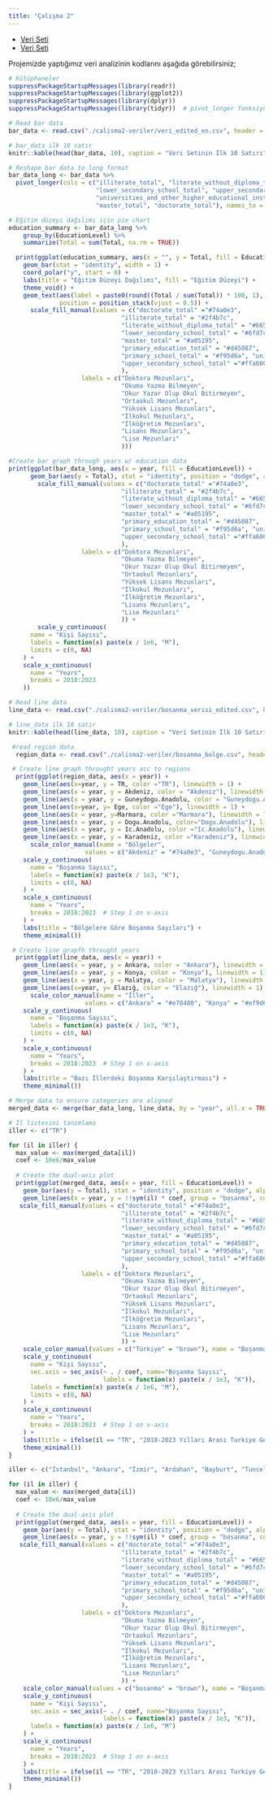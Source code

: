 ```yaml
---
title: "Çalışma 2"
---
```


- [Veri Seti](/assets/veri_edited_en.csv)
- [Veri Seti](/assets/bosanma_verisi_edited.csv)

Projemizde yaptığımız veri analizinin kodlarını aşağıda görebilirsiniz;

```r

# Kütüphaneler
suppressPackageStartupMessages(library(readr))
suppressPackageStartupMessages(library(ggplot2))
suppressPackageStartupMessages(library(dplyr))
suppressPackageStartupMessages(library(tidyr))  # pivot_longer fonksiyonu için

# Read bar data
bar_data <- read.csv("./calisma2-veriler/veri_edited_en.csv", header = TRUE, encoding = "UTF-8", sep = ";")

# bar_data ilk 10 satır
knitr::kable(head(bar_data, 10), caption = "Veri Setinin İlk 10 Satırı")

# Reshape bar data to long format
bar_data_long <- bar_data %>%
  pivot_longer(cols = c("illiterate_total", "literate_without_diploma_total", "primary_school_total", "primary_education_total",
                        "lower_secondary_school_total", "upper_secondary_school_total",
                        "universities_and_other_higher_educational_institutions_total",
                        "master_total", "doctorate_total"), names_to = "EducationLevel", values_to = "Total")

# Eğitim düzeyi dağılımı için pie chart
education_summary <- bar_data_long %>%
    group_by(EducationLevel) %>%
    summarize(Total = sum(Total, na.rm = TRUE))

  print(ggplot(education_summary, aes(x = "", y = Total, fill = EducationLevel)) +
    geom_bar(stat = "identity", width = 1) +
    coord_polar("y", start = 0) +
    labs(title = "Eğitim Düzeyi Dağılımı", fill = "Eğitim Düzeyi") +
    theme_void() +
    geom_text(aes(label = paste0(round((Total / sum(Total)) * 100, 1), "%")), 
              position = position_stack(vjust = 0.5)) +
      scale_fill_manual(values = c("doctorate_total" ="#74a0e3",
                               "illiterate_total" = "#2f4b7c", 
                               "literate_without_diploma_total" = "#665191",
                               "lower_secondary_school_total" = "#6fd7c4",
                               "master_total" = "#a05195",
                               "primary_education_total" = "#d45087",
                               "primary_school_total" = "#f95d6a", "universities_and_other_higher_educational_institutions_total" ="#9cd365",
                               "upper_secondary_school_total" ="#ffa600"
                               ),
                    labels = c("Doktora Mezunları",
                               "Okuma Yazma Bilmeyen",
                               "Okur Yazar Olup Okul Bitirmeyen",
                               "Ortaokul Mezunları",
                               "Yüksek Lisans Mezunları",
                               "İlkokul Mezunları",
                               "İlköğretim Mezunları",
                               "Lisans Mezunları",
                               "Lise Mezunları"
                               )))

#Create bar graph through years w/ education data
print(ggplot(bar_data_long, aes(x = year, fill = EducationLevel)) +
      geom_bar(aes(y = Total), stat = "identity", position = "dodge", alpha = 1) +
        scale_fill_manual(values = c("doctorate_total" ="#74a0e3",
                               "illiterate_total" = "#2f4b7c", 
                               "literate_without_diploma_total" = "#665191",
                               "lower_secondary_school_total" = "#6fd7c4",
                               "master_total" = "#a05195",
                               "primary_education_total" = "#d45087",
                               "primary_school_total" = "#f95d6a", "universities_and_other_higher_educational_institutions_total" ="#9cd365",
                               "upper_secondary_school_total" ="#ffa600"
                               ),
                    labels = c("Doktora Mezunları",
                               "Okuma Yazma Bilmeyen",
                               "Okur Yazar Olup Okul Bitirmeyen",
                               "Ortaokul Mezunları",
                               "Yüksek Lisans Mezunları",
                               "İlkokul Mezunları",
                               "İlköğretim Mezunları",
                               "Lisans Mezunları",
                               "Lise Mezunları"
                               )) +
        scale_y_continuous(
      name = "Kişi Sayısı",
      labels = function(x) paste(x / 1e6, "M"),
      limits = c(0, NA)
    ) +
    scale_x_continuous(
      name = "Years",
      breaks = 2018:2023
    ))

# Read line data
line_data <- read.csv("./calisma2-veriler/bosanma_verisi_edited.csv", header = TRUE, encoding = "UTF-8", sep = ";")

# line_data ilk 10 satır
knitr::kable(head(line_data, 10), caption = "Veri Setinin İlk 10 Satırı")

 #read region data
  region_data <- read.csv("./calisma2-veriler/bosanma_bolge.csv", header = TRUE, encoding = "UTF-8", sep = ";")

 # Create line graph throught years acc to regions
  print(ggplot(region_data, aes(x = year)) +
    geom_line(aes(x=year, y = TR, color ="TR"), linewidth = 1) +
    geom_line(aes(x = year, y = Akdeniz, color = "Akdeniz"), linewidth = 1) +
    geom_line(aes(x = year, y = Guneydogu.Anadolu, color = "Guneydogu.Anadolu"), linewidth = 1) +
    geom_line(aes(x=year, y= Ege, color ="Ege"), linewidth = 1) +
    geom_line(aes(x = year, y=Marmara, color ="Marmara"), linewidth = 1) +
    geom_line(aes(x = year, y = Dogu.Anadolu, color="Dogu.Anadolu"), linewidth = 1) +
    geom_line(aes(x = year, y = Ic.Anadolu, color ="Ic.Anadolu"), linewidth = 1) +
    geom_line(aes(x = year, y = Karadeniz, color ="Karadeniz"), linewidth = 1) +
      scale_color_manual(name = "Bölgeler",
                     values = c("Akdeniz" = "#74a0e3", "Guneydogu.Anadolu" = "#e8d359", "Ege" = "#9cd365" , "Marmara" = "#db90e9" , "Dogu.Anadolu" ="#6fd7c4" , "TR" = "brown" , "Ic.Anadolu" = "#e78480","Karadeniz"="#ef9d63")) +
    scale_y_continuous(
      name = "Boşanma Sayısı",
      labels = function(x) paste(x / 1e3, "K"),
      limits = c(0, NA)
    ) +
    scale_x_continuous(
      name = "Years",
      breaks = 2018:2023  # Step 1 on x-axis
    ) +
    labs(title = "Bölgelere Göre Boşanma Sayıları") +
    theme_minimal())

 # Create line grapfh throught years
  print(ggplot(line_data, aes(x = year)) +
    geom_line(aes(x = year, y = Ankara, color = "Ankara"), linewidth = 1) +
    geom_line(aes(x = year, y = Konya, color = "Konya"), linewidth = 1) +
    geom_line(aes(x = year, y = Malatya, color = "Malatya"), linewidth = 1) +
    geom_line(aes(x=year, y= Elazığ, color = "Elazığ"), linewidth = 1) +
      scale_color_manual(name = "İller",
                     values = c("Ankara" = "#e78480", "Konya" = "#ef9d63", "Malatya" = "#6fd7c4", "Elazığ" = "#9cd365")) +
    scale_y_continuous(
      name = "Boşanma Sayısı",
      labels = function(x) paste(x / 1e3, "K"),
      limits = c(0, NA)
    ) +
    scale_x_continuous(
      name = "Years",
      breaks = 2018:2023  # Step 1 on x-axis
    ) +
    labs(title = "Bazı İllerdeki Boşanma Karşılaştırması") +
    theme_minimal())

# Merge data to ensure categories are aligned
merged_data <- merge(bar_data_long, line_data, by = "year", all.x = TRUE)

# İl listesini tanımlama
iller <- c("TR")

for (il in iller) {
  max_value <- max(merged_data[il])
  coef <- 10e6/max_value
  
  # Create the dual-axis plot
  print(ggplot(merged_data, aes(x = year, fill = EducationLevel)) +
    geom_bar(aes(y = Total), stat = "identity", position = "dodge", alpha = 1) +
    geom_line(aes(x = year, y = !!sym(il) * coef, group = "bosanma", color="Türkiye"), linewidth = 1) +
   scale_fill_manual(values = c("doctorate_total" ="#74a0e3",
                               "illiterate_total" = "#2f4b7c", 
                               "literate_without_diploma_total" = "#665191",
                               "lower_secondary_school_total" = "#6fd7c4",
                               "master_total" = "#a05195",
                               "primary_education_total" = "#d45087",
                               "primary_school_total" = "#f95d6a", "universities_and_other_higher_educational_institutions_total" ="#9cd365",
                               "upper_secondary_school_total" ="#ffa600"
                               ),
                    labels = c("Doktora Mezunları",
                               "Okuma Yazma Bilmeyen",
                               "Okur Yazar Olup Okul Bitirmeyen",
                               "Ortaokul Mezunları",
                               "Yüksek Lisans Mezunları",
                               "İlkokul Mezunları",
                               "İlköğretim Mezunları",
                               "Lisans Mezunları",
                               "Lise Mezunları"
                               )) +
    scale_color_manual(values = c("Türkiye" = "brown"), name = "Boşanma Sayısı") +
    scale_y_continuous(
      name = "Kişi Sayısı",
      sec.axis = sec_axis(~ . / coef, name="Boşanma Sayısı",
                          labels = function(x) paste(x / 1e3, "K")),
      labels = function(x) paste(x / 1e6, "M"),
      limits = c(0, NA)
    ) +
    scale_x_continuous(
      name = "Years",
      breaks = 2018:2023  # Step 1 on x-axis
    ) +
    labs(title = ifelse(il == "TR", "2018-2023 Yılları Arası Turkiye Geneli Eğitim Duzeyleri", paste("2018-2023 Yılları Arası", il, "Egitim Duzeyleri")), fill = "Eğitim Durumu") +
    theme_minimal())
}

iller <- c("İstanbul", "Ankara", "İzmir", "Ardahan", "Bayburt", "Tunceli")

for (il in iller) {
  max_value <- max(merged_data[il])
  coef <- 10e6/max_value
  
  # Create the dual-axis plot
  print(ggplot(merged_data, aes(x = year, fill = EducationLevel)) +
    geom_bar(aes(y = Total), stat = "identity", position = "dodge", alpha = 1) +
    geom_line(aes(x = year, y = !!sym(il) * coef, group = "bosanma", color = "bosanma"), linewidth = 1) +
   scale_fill_manual(values = c("doctorate_total" ="#74a0e3",
                               "illiterate_total" = "#2f4b7c", 
                               "literate_without_diploma_total" = "#665191",
                               "lower_secondary_school_total" = "#6fd7c4",
                               "master_total" = "#a05195",
                               "primary_education_total" = "#d45087",
                               "primary_school_total" = "#f95d6a", "universities_and_other_higher_educational_institutions_total" ="#9cd365",
                               "upper_secondary_school_total" ="#ffa600"
                               ),
                    labels = c("Doktora Mezunları",
                               "Okuma Yazma Bilmeyen",
                               "Okur Yazar Olup Okul Bitirmeyen",
                               "Ortaokul Mezunları",
                               "Yüksek Lisans Mezunları",
                               "İlkokul Mezunları",
                               "İlköğretim Mezunları",
                               "Lisans Mezunları",
                               "Lise Mezunları"
                               )) +
    scale_color_manual(values = c("bosanma" = "brown"), name = "Boşanma Sayısı" , labels= c(il)) +
    scale_y_continuous(
      name = "Kişi Sayısı",
      sec.axis = sec_axis(~ . / coef, name="Boşanma Sayısı",
                          labels = function(x) paste(x / 1e3, "K")),
      labels = function(x) paste(x / 1e6, "M")
    ) +
    scale_x_continuous(
      name = "Years",
      breaks = 2018:2023  # Step 1 on x-axis
    ) +
    labs(title = ifelse(il == "TR", "2018-2023 Yılları Arası Turkiye Geneli Eğitim Duzeyleri", paste("2018-2023 Yılları Arası", il, "Egitim Duzeyleri")), fill = "Eğitim Durumu") +
    theme_minimal())
}
```